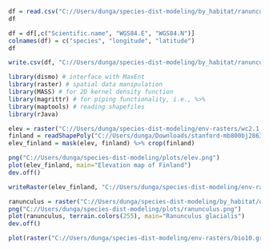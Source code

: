 

```{r}
df = read.csv("C://Users/dunga/species-dist-modeling/by_habitat/ranunculus.tsv", sep="\t")
df
```

```{r}
df = df[,c("Scientific.name", "WGS84.E", "WGS84.N")]
colnames(df) = c("species", "longitude", "latitude")
df
```

```{r}
write.csv(df, "C://Users/dunga/species-dist-modeling/by_habitat/ranunculus-clean.csv", row.names = F)
```

```{r}
library(dismo) # interface with MaxEnt
library(raster) # spatial data manipulation
library(MASS) # for 2D kernel density function
library(magrittr) # for piping functionality, i.e., %>%
library(maptools) # reading shapefiles
library(rJava)
``````


```{r}
elev = raster("C://Users/dunga/species-dist-modeling/env-rasters/wc2.1_5m_elev.tif")
finland = readShapePoly("C://Users/dunga/Downloads/stanford-mb800bj2863-shapefile/mb800bj2863.shp")
elev_finland = mask(elev, finland) %>% crop(finland)
```

```{r}
png("C://Users/dunga/species-dist-modeling/plots/elev.png")
plot(elev_finland, main="Elevation map of Finland")
dev.off()

```
```{r}
writeRaster(elev_finland, "C://Users/dunga/species-dist-modeling/env-rasters/elev.grd")
```
```{r}
ranunculus = raster("C://Users/dunga/species-dist-modeling/by_habitat/out/Ranunculus_glacialis.asc")
png("C://Users/dunga/species-dist-modeling/plots/ranunculus.png")
plot(ranunculus, terrain.colors(255), main="Ranunculus glacialis")
dev.off()
```

```{r}
plot(raster("C://Users/dunga/species-dist-modeling/env-rasters/bio10.grd"))
```

